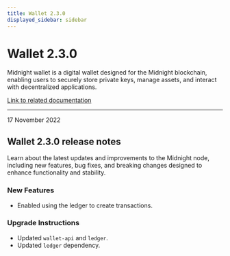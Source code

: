 ```yaml
---
title: Wallet 2.3.0
displayed_sidebar: sidebar
---
```


# Wallet 2.3.0

Midnight wallet is a digital wallet designed for the Midnight blockchain, enabling users to securely store private keys, manage assets, and interact with decentralized applications.

[Link to related documentation](../../learn/introduction/wallets)

---

<div 
  style={{
    marginTop: '0',
    fontSize: '1rem',
    fontWeight: 'normal',
    marginBottom: '0.5rem'
  }}
>
  17 November 2022
</div>

## Wallet 2.3.0 release notes

Learn about the latest updates and improvements to the Midnight node, including new features, bug fixes, and breaking changes designed to enhance functionality and stability.

### New Features

- Enabled using the ledger to create transactions.

### Upgrade Instructions

- Updated `wallet-api` and `ledger`.
- Updated `ledger` dependency.